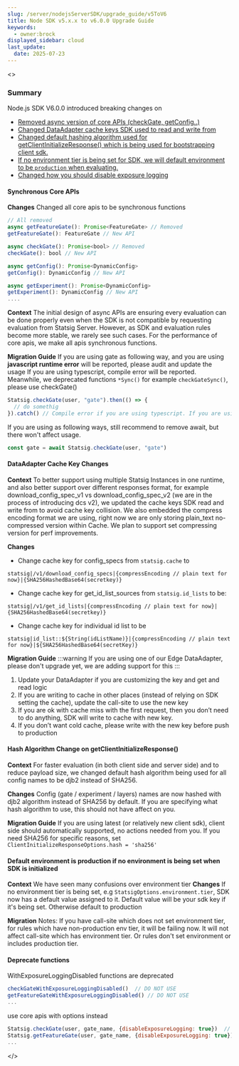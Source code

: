 ```yaml
---
slug: /server/nodejsServerSDK/upgrade_guide/v5ToV6
title: Node SDK v5.x.x to v6.0.0 Upgrade Guide
keywords:
  - owner:brock
displayed_sidebar: cloud
last_update:
  date: 2025-07-23
---
```

<>
### Summary 

Node.js SDK V6.0.0 introduced breaking changes on 
- [Removed async version of core APIs (checkGate, getConfig..)](#synchronous-core-apis)
- [Changed DataAdapter cache keys SDK used to read and write from](#dataadapter-cache-key-changes)
- [Changed default hashing algorithm used for getClientInitializeResponse() which is being used for bootstrapping client sdk.](#hash-algorithm-change-on-getclientinitializeresponse)
- [If no environment tier is being set for SDK, we will default environment to be `production` when evaluating.](#default-environment-is-production-if-no-environment-is-being-set-when-sdk-is-initialized) 
- [Changed how you should disable exposure logging](#deprecate-functions)

#### Synchronous Core APIs
**Changes**
Changed all core apis to be synchronous functions 
```javascript
// All removed
async getFeatureGate(): Promise<FeatureGate> // Removed
getFeatureGate(): FeatureGate // New API

async checkGate(): Promise<bool> // Removed
checkGate(): bool // New API

async getConfig(): Promise<DynamicConfig>
getConfig(): DynamicConfig // New API

async getExperiment(): Promise<DynamicConfig>
getExperiment(): DynamicConfig // New API
....

```

**Context**
The initial design of async APIs are ensuring every evaluation can be done properly even when the SDK is not compatible by requesting evaluation from Statsig Server. 
However, as SDK and evaluation rules become more stable, we rarely see such cases. For the performance of core apis, we make all apis synchronous functions.

**Migration Guide**
If you are using gate as following way, and you are using **javascript runtime error** will be reported, please audit and update the usage
If you are using typescript, compile error will be reported.
Meanwhile, we deprecated functions `*Sync()` for example `checkGateSync()`, please use checkGate() 
```javascript
Statsig.checkGate(user, "gate").then(() => {
  // do somethig
}).catch() // Compile error if you are using typescript. If you are using javascript, there will be runtime error please audit and 
```
If you are using as following ways, still recommend to remove await, but there won't affect usage.
``` javascript
const gate = await Statsig.checkGate(user, "gate")
```
#### DataAdapter Cache Key Changes
**Context**
To better support using multiple Statsig Instances in one runtime, and also better support over different responses format, for example download_config_spec_v1 vs download_config_spec_v2 (we are in the process of introducing dcs v2), we updated the cache keys SDK read and write from to avoid cache key collision. 
We also embedded the compress encoding format we are using, right now we are only storing plain_text no-compressed version within Cache. We plan to support set compressing version for perf improvements.

**Changes**
- Change cache key for config_specs from `statsig.cache` to 

 `statsig|/v1/download_config_specs|{compressEncoding // plain text for now}|{SHA256HashedBase64(secretkey)}`

- Change cache key for get_id_list_sources from `statsig.id_lists` to be:

`statsig|/v1/get_id_lists|{compressEncoding // plain text for now}|{SHA256HashedBase64(secretkey)}`

- Change cache key for individual id list to be 

`statsig|id_list::${String(idListName)}|{compressEncoding // plain text for now}|${SHA256HashedBase64(secretKey)}`

**Migration Guide**
:::warning
If you are using one of our Edge DataAdapter, please don't upgrade yet, we are adding support for this
:::
1. Update your DataAdapter if you are customizing the key and get and read logic 
2. If you are writing to cache in other places (instead of relying on SDK setting the cache), update the call-site to use the new key
3. If you are ok with cache miss with the first request, then you don’t need to do anything, SDK will write to cache with new key.
4. If you don’t want cold cache, please write with the new key before push to production

#### Hash Algorithm Change on getClientInitializeResponse() 
**Context**
For faster evaluation (in both client side and server side) and to reduce payload size, we changed default hash algorithm being used for all config names to be djb2 instead of SHA256. 

**Changes**
Config (gate / experiment / layers) names are now hashed with djb2 algorithm instead of SHA256 by default. If you are specifying what hash algorithm to use, this should not have affect on you. 

**Migration Guide**
If you are using latest (or relatively new client sdk), client side should automatically supported, no actions needed from you. 
If you need SHA256 for specific reasons, set `ClientInitializeResponseOptions.hash = 'sha256'`

#### Default environment is production if no environment is being set when SDK is initialized
**Context**
We have seen many confusions over environment tier 
**Changes**
If no environment tier is being set, e.g `StatsigOptions.environment.tier`, SDK now has a default value assigned to it. Default value will be your sdk key if it's being set. Otherwise default to production

**Migration**
Notes: If you have call-site which does not set environment tier, for rules which have non-production env tier, it will be failing now.
It will not affect call-site which has environment tier. Or rules don't set environment or includes production tier. 

#### Deprecate functions
WithExposureLoggingDisabled functions are deprecated
```javascript
checkGateWithExposureLoggingDisabled()  // DO NOT USE
getFeatureGateWithExposureLoggingDisabled() // DO NOT USE
...
```
use core apis with options instead

```javascript
Statsig.checkGate(user, gate_name, {disableExposureLogging: true})  // Use
Statsig.getFeatureGate(user, gate_name, {disableExposureLogging: true})  // USE
...
```
</>
